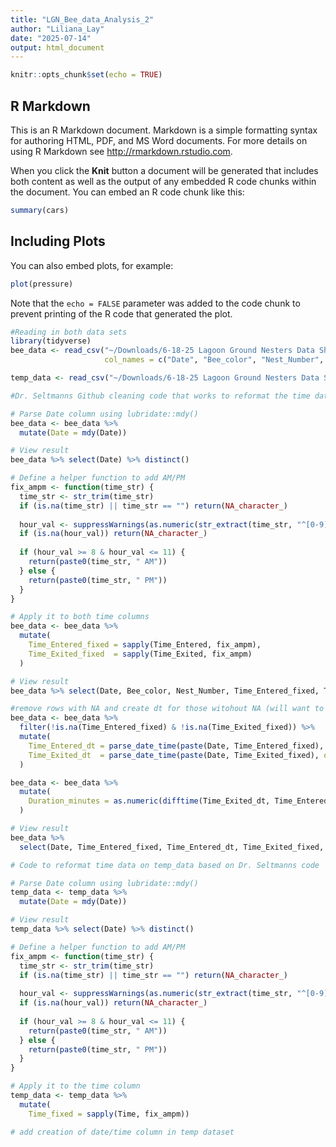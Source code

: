 ```yaml
---
title: "LGN_Bee_data_Analysis_2"
author: "Liliana_Lay"
date: "2025-07-14"
output: html_document
---
```


```r
knitr::opts_chunk$set(echo = TRUE)
```

## R Markdown

This is an R Markdown document. Markdown is a simple formatting syntax for authoring HTML, PDF, and MS Word documents. For more details on using R Markdown see <http://rmarkdown.rstudio.com>.

When you click the **Knit** button a document will be generated that includes both content as well as the output of any embedded R code chunks within the document. You can embed an R code chunk like this:

```r
summary(cars)
```

## Including Plots

You can also embed plots, for example:

```r
plot(pressure)
```

Note that the `echo = FALSE` parameter was added to the code chunk to prevent printing of the R code that generated the plot.


```r
#Reading in both data sets
library(tidyverse)
bee_data <- read_csv("~/Downloads/6-18-25 Lagoon Ground Nesters Data Sheet 3 - R Bee data.csv", skip = 1, 
                     col_names = c("Date", "Bee_color", "Nest_Number", "Time_Entered", "Time_Exited"))

temp_data <- read_csv("~/Downloads/6-18-25 Lagoon Ground Nesters Data Sheet 3 - R environmental Data.csv", skip = 1, col_names = c("Date", "Time", "Temperature F") )

```


```r
#Dr. Seltmanns Github cleaning code that works to reformat the time data so R reads it as time on the 12 hour clock and figure out the duration in minutes the bees spend in the nests.

# Parse Date column using lubridate::mdy()
bee_data <- bee_data %>%
  mutate(Date = mdy(Date))

# View result
bee_data %>% select(Date) %>% distinct()

# Define a helper function to add AM/PM
fix_ampm <- function(time_str) {
  time_str <- str_trim(time_str)
  if (is.na(time_str) || time_str == "") return(NA_character_)
  
  hour_val <- suppressWarnings(as.numeric(str_extract(time_str, "^[0-9]{1,2}")))
  if (is.na(hour_val)) return(NA_character_)
  
  if (hour_val >= 8 & hour_val <= 11) {
    return(paste0(time_str, " AM"))
  } else {
    return(paste0(time_str, " PM"))
  }
}

# Apply it to both time columns
bee_data <- bee_data %>%
  mutate(
    Time_Entered_fixed = sapply(Time_Entered, fix_ampm),
    Time_Exited_fixed  = sapply(Time_Exited, fix_ampm)
  )

# View result
bee_data %>% select(Date, Bee_color, Nest_Number, Time_Entered_fixed, Time_Exited_fixed)

#remove rows with NA and create dt for those witohout NA (will want to return them for determining how many nests a female enteres)
bee_data <- bee_data %>%
  filter(!is.na(Time_Entered_fixed) & !is.na(Time_Exited_fixed)) %>%
  mutate(
    Time_Entered_dt = parse_date_time(paste(Date, Time_Entered_fixed), orders = "ymd HM p"),
    Time_Exited_dt  = parse_date_time(paste(Date, Time_Exited_fixed), orders = "ymd HM p")
  )

bee_data <- bee_data %>%
  mutate(
    Duration_minutes = as.numeric(difftime(Time_Exited_dt, Time_Entered_dt, units = "mins"))
  )

# View result
bee_data %>%
  select(Date, Time_Entered_fixed, Time_Entered_dt, Time_Exited_fixed, Time_Exited_dt, Duration_minutes)

```


```r
# Code to reformat time data on temp_data based on Dr. Seltmanns code 

# Parse Date column using lubridate::mdy()
temp_data <- temp_data %>%
  mutate(Date = mdy(Date))

# View result
temp_data %>% select(Date) %>% distinct()

# Define a helper function to add AM/PM
fix_ampm <- function(time_str) {
  time_str <- str_trim(time_str)
  if (is.na(time_str) || time_str == "") return(NA_character_)
  
  hour_val <- suppressWarnings(as.numeric(str_extract(time_str, "^[0-9]{1,2}")))
  if (is.na(hour_val)) return(NA_character_)
  
  if (hour_val >= 8 & hour_val <= 11) {
    return(paste0(time_str, " AM"))
  } else {
    return(paste0(time_str, " PM"))
  }
}

# Apply it to the time column
temp_data <- temp_data %>%
  mutate(
    Time_fixed = sapply(Time, fix_ampm))


```


```r
# add creation of date/time column in temp dataset
```


```r

```

